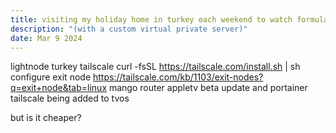 ```yaml
---
title: visiting my holiday home in turkey each weekend to watch formula 1
description: "(with a custom virtual private server)"
date: Mar 9 2024
---
```


lightnode turkey
tailscale curl -fsSL https://tailscale.com/install.sh | sh
configure exit node https://tailscale.com/kb/1103/exit-nodes?q=exit+node&tab=linux
mango router
appletv beta update and 
portainer
tailscale being added to tvos

but is it cheaper?